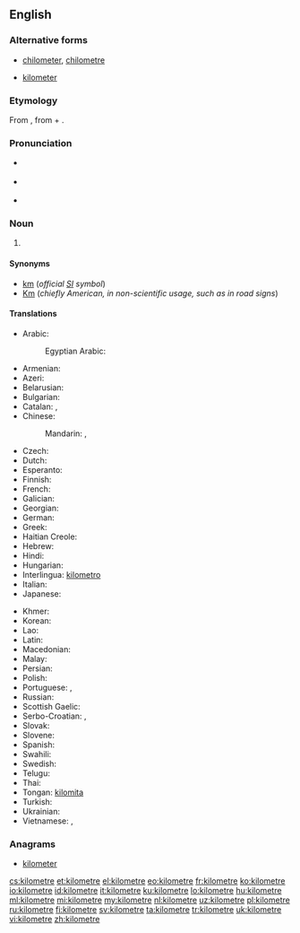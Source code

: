 {{also|kilòmetre}}
==English==

===Alternative forms===
* [[chilometer]], [[chilometre]] {{qualifier|obsolete}}
* {{qualifier|US}} [[kilometer]]

===Etymology===
From {{etyl|fr|en}} {{term|kilomètre|lang=fr}}, from {{etyl|grc|en}} {{term|χίλιοι||thousand|tr=khilioi|lang=grc|sc=polytonic}} + {{term|μέτρον||measure|tr=metron|lang=grc|sc=polytonic}}.

===Pronunciation===
* {{a|UK}} {{IPA|/ˈkɪləˌmiːtə/|/kɪˈlɒmɪˌtə/}}
* {{a|US}} {{IPA|/kəˈlɑmətɚ/|[kəˈlɑmɨtɚ]|/ˈkɪləˌmitɚ/}}
* {{audio|En-us-kilometre.ogg|Audio (US)}}

===Noun===
{{en-noun}}

# {{context|British|Canada|lang=en}} {{SI-unit|kilo|metre|length}}

====Synonyms====
* [[km]] (''official [[SI]] symbol'')
* [[Km]] (''chiefly American, in non-scientific usage, such as in road signs'')

====Translations====
{{trans-top|unit of measure}}
* Arabic: {{t-|ar|كيلومتر|m|tr=kilomítr}}
*: Egyptian Arabic: {{tø|arz|كيلومتر|m|tr=kilometr|sc=Arab}}
* Armenian: {{t+|hy|կիլոմետր|tr=kilometr}}
* Azeri: {{t+|az|kilometr}}
* Belarusian: {{t-|be|кіламетр|m|tr=kilamétr}}
* Bulgarian: {{t+|bg|километър|m|tr=kilométǎr}}
* Catalan: {{t-|ca|quilòmetre|m}}, {{t-|ca|kilòmetre|m}}
* Chinese:
*: Mandarin: {{t-|cmn|公里|tr=gōnglǐ|sc=Hani}}, {{t|cmn|千米|tr=qiān-mǐ|sc=Hani}}
* Czech: {{t+|cs|kilometr|m}}
* Dutch: {{t+|nl|kilometer}}
* Esperanto: {{t-|eo|kilometro}}
* Finnish: {{t+|fi|kilometri}}
* French: {{t+|fr|kilomètre|m}}
* Galician: {{t-|gl|quilómetro|m}}
* Georgian: {{t-|ka|კილომეტრი|tr=kilometri|sc=Geor}}
* German: {{t+|de|Kilometer|m}}
* Greek: {{t+|el|χιλιόμετρο|n|tr=chiliómetro|sc=Grek}}
* Haitian Creole: {{tø|ht|kilomèt}}
* Hebrew: {{t-|he|קילומטר|m|tr=kilometer}}
* Hindi: {{t-|hi|किलोमीटर|tr=kilōmīṭar}}
* Hungarian: {{t+|hu|kilométer}}
* Interlingua: [[kilometro]]
* Italian: {{t+|it|chilometro|m}}
* Japanese: {{t+|ja|キロメートル|tr=kiromētoru}}
{{trans-mid}}
* Khmer: {{t+|km|គីឡូម៉ែត្រ|tr=kiiloo maet|sc=Khmr}}
* Korean: {{t-|ko|킬롬미터|tr=kilomiteo|sc=Hang}}
* Lao: {{t+|lo|ກິໂລແມັດ|sc=Laoo}}
* Latin: {{t+|la|chiliometrum|n}}
* Macedonian: {{t-|mk|километар|m|tr=kilométar}}
* Malay: {{t|ms|kilometer}}
* Persian: {{t+|fa|کیلومتر|tr=kilometr}}
* Polish: {{t+|pl|kilometr|m}}
* Portuguese: {{t+|pt|quilômetro|m}}, {{t|pt|quilómetro|m}}
* Russian: {{t+|ru|километр|m|tr=kilométr}}
* Scottish Gaelic: {{t-|gd|cilemeatair|m}}
* Serbo-Croatian: {{t-|sh|километар|m|sc=Cyrl}},  {{t-|sh|kilometar|m}}
* Slovak: {{t-|sk|kilometer}}
* Slovene: {{t+|sl|kilometer}}
* Spanish: {{t+|es|kilómetro|m}}
* Swahili: {{t|sw|kilometa}}
* Swedish: {{t+|sv|kilometer|c}}
* Telugu: {{t-|te|కిలోమీటరు}}
* Thai: {{t+|th|กิโลเมตร|tr=kilometr}}
* Tongan: [[kilomita]]
* Turkish: {{t+|tr|kilometre}}
* Ukrainian: {{t+|uk|кілометр|m|tr=kilométr}}
* Vietnamese: {{t+|vi|cây số}},  {{t-|vi|kilômet}}
{{trans-bottom}}

===Anagrams===
* [[kilometer#English|kilometer]]

[[cs:kilometre]]
[[et:kilometre]]
[[el:kilometre]]
[[eo:kilometre]]
[[fr:kilometre]]
[[ko:kilometre]]
[[io:kilometre]]
[[id:kilometre]]
[[it:kilometre]]
[[ku:kilometre]]
[[lo:kilometre]]
[[hu:kilometre]]
[[ml:kilometre]]
[[mi:kilometre]]
[[my:kilometre]]
[[nl:kilometre]]
[[uz:kilometre]]
[[pl:kilometre]]
[[ru:kilometre]]
[[fi:kilometre]]
[[sv:kilometre]]
[[ta:kilometre]]
[[tr:kilometre]]
[[uk:kilometre]]
[[vi:kilometre]]
[[zh:kilometre]]